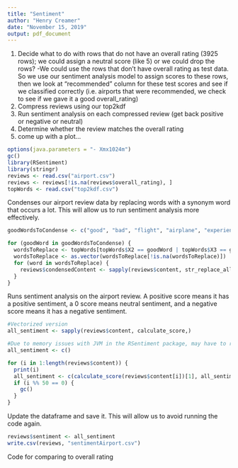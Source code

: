 ```yaml
---
title: "Sentiment"
author: "Henry Creamer"
date: "November 15, 2019"
output: pdf_document
---
```


1. Decide what to do with rows that do not have an overall rating (3925 rows); we could assign a neutral score (like 5) or we could drop the rows?
  -We could  use the rows that don't have overall rating as test data. So we use our sentiment analysis model to assign scores to these rows, then we look at "recommended" column for these test scores and see if we classified correctly (i.e. airports that were recommended, we check to see if we gave it a good overall_rating)
2. Compress reviews using our top2kdf
3. Run sentiment analysis on each compressed review (get back positive or negative or neutral)
4. Determine whether the review matches the overall rating
5. come up with a plot...

```r
options(java.parameters = "- Xmx1024m")
gc()
library(RSentiment)
library(stringr)
reviews <- read.csv("airport.csv")
reviews <- reviews[!is.na(reviews$overall_rating), ]
topWords <- read.csv("top2kdf.csv")
```

Condenses our airport review data by replacing words with a synonym word that occurs a lot. This will allow us to run sentiment analysis more effectively.
```r
goodWordsToCondense <- c("good", "bad", "flight", "airplane", "experience", "very", "clean", "")

for (goodWord in goodWordsToCondense) {
  wordsToReplace <- topWords[topWords$X2 == goodWord | topWords$X3 == goodWord | topWords$X4 == goodWord | topWords$X5 == goodWord | topWords$X6 == goodWord | topWords$X7 == goodWord | topWords$X8 == goodWord | topWords$X9 == goodWord | topWords$X10 == goodWord | topWords$X11 == goodWord, ][2]
  wordsToReplace <- as.vector(wordsToReplace[!is.na(wordsToReplace)])
  for (word in wordsToReplace) {
    reviews$condensedContent <- sapply(reviews$content, str_replace_all, pattern = word, replacement = goodWord)
  }
}
```

Runs sentiment analysis on the airport review. A positive score means it has a positive sentiment, a 0 score means neutral sentiment, and a negative score means it has a negative sentiment.
```r
#Vectorized version
all_sentiment <- sapply(reviews$content, calculate_score,)

#Due to memory issues with JVM in the RSentiment package, may have to run the  below version. This version garbage collects so no memory errors occur
all_sentiment <- c()

for (i in 1:length(reviews$content)) {
  print(i)
  all_sentiment <- c(calculate_score(reviews$content[i])[1], all_sentiment)
  if (i %% 50 == 0) {
    gc()
  }
}

```

Update the dataframe and save it. This will allow us to avoid running the code again.
```r
reviews$sentiment <- all_sentiment
write.csv(reviews, "sentimentAirport.csv")
```

Code for comparing to overall rating
```r

```



